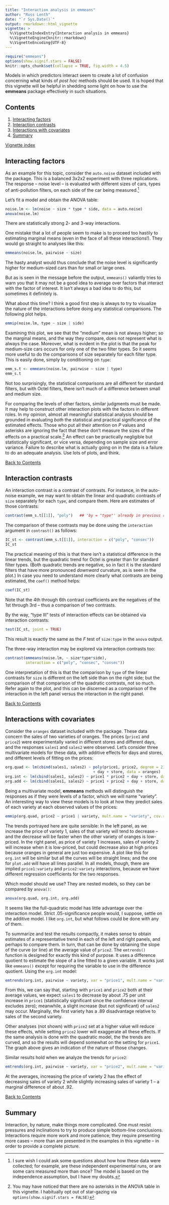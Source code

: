 ```yaml
---
title: "Interaction analysis in emmeans"
author: "Russ Lenth"
date: "`r Sys.Date()`"
output: rmarkdown::html_vignette
vignette: >
  %\VignetteIndexEntry{Interaction analysis in emmeans}
  %\VignetteEngine{knitr::rmarkdown}
  %\VignetteEncoding{UTF-8}
---
```

```r
require("emmeans")
options(show.signif.stars = FALSE)
knitr::opts_chunk$set(collapse = TRUE, fig.width = 4.5)
```

Models in which predictors interact seem to create a lot of confusion
concerning what kinds of *post hoc* methods should be used. It is hoped that
this vignette will be helpful in shedding some light on how to use the 
**emmeans** package effectively in such situations.

## Contents {#contents}

  1. [Interacting factors](#factors)
  2. [Interaction contrasts](#contrasts)
  3. [Interactions with covariates](#covariates)
  4. [Summary](#summary)

[Vignette index](index.html)


## Interacting factors {#factors}
As an example for this topic, consider the `auto.noise` dataset included with 
the package. This is a balanced 3x2x2 experiment with three replications. The
response -- noise level -- is evaluated with different sizes of cars, types of
anti-pollution filters, on each side of the car being measured.[^1]

[^1]: I sure wish I could ask some questions about how how these data were
collected; for example, are these independent experimental runs, or are some
cars measured more than once? The model is based on the independence assumption,
but I have my doubts.

Let's fit a model and obtain the ANOVA table:
```r
noise.lm <- lm(noise ~ size * type * side, data = auto.noise)
anova(noise.lm)
```
There are statistically strong 2- and 3-way interactions. 

One mistake that a lot of people seem to make is to proceed too hastily to
estimating marginal means (even in the face of all these interactions!). 
They would go straight to analyses like this:
```r
emmeans(noise.lm, pairwise ~ size)
```
The hasty analyst would thus conclude that the noise level is significantly
higher for medium-sized cars than for small or large ones. 

But as is seen in the message before the output, `emmeans()` valiantly tries
to warn you that it may not be a good idea to average over factors that interact
with the factor of interest. It isn't always a bad idea to do this, but
sometimes it definitely is.

What about this time? 
I think a good first step is always to try to visualize the nature of the
interactions before doing any statistical comparisons. The following plot helps.
```r
emmip(noise.lm, type ~ size | side)
```

Examining this plot, we see that the "medium" mean is not
always higher; so the marginal means, and the way they compare, does not
represent what is always the case. Moreover,
what is evident in the plot is that the peak for medium-size cars occurs for
only one of the two filter types. So it seems more useful to do the comparisons
of size separately for each filter type. This is easily done, simply by conditioning on `type`:
```r
emm_s.t <- emmeans(noise.lm, pairwise ~ size | type)
emm_s.t
```
Not too surprisingly, the statistical comparisons are all different for standard
filters, but with Octel filters, there isn't much of a difference between small
and medium size.

For comparing the levels of other factors, similar judgments must be made. It
may help to construct other interaction plots with the factors in different
roles. In my opinion, almost all meaningful statistical analysis should be
grounded in evaluating *both* the statistical and practical significance of the
estimated effects. Those who put all their attention on *P* values and asterisks
are ignoring the fact that these don't measure the sizes of the effects on a
practical scale.[^2]
An effect can be practically negligible but statistically
significant, or vice versa, depending on sample size and error variance.
Failure to describe what is actually going on in the data is a failure to do an adequate analysis. Use lots of plots, and think.

[^2]: You may have noticed that there are no asterisks in the ANOVA table in
this vignette. I habitually opt out of star-gazing via 
`options(show.signif.stars = FALSE)`


[Back to Contents](#contents)

## Interaction contrasts {#contrasts}
An interaction contrast is a contrast of contrasts. For instance, in the auto-noise
example, we may want to obtain the linear and quadratic contrasts of `size` separately
for each `type`, and compare them. Here are estimates of those contrasts:
```r
contrast(emm_s.t[[1]], "poly")   ## 'by = "type"' already in previous result 
```
The comparison of these contrasts may be done using the `interaction`
argument in `contrast()` as follows:
```r
IC_st <- contrast(emm_s.t[[1]], interaction = c("poly", "consec"))
IC_st
```
The practical meaning of this is that there isn't a statistical difference in
the linear trends, but the quadratic trend for Octel is greater than for
standard filter types. (Both quadratic trends are negative, so in fact it is the
standard filters that have more pronounced *downward* curvature, as is seen in
the plot.) In case you need to understand more clearly what contrasts are being
estimated, the `coef()` method helps:
```r
coef(IC_st)
```
Note that the 4th through 6th contrast coefficients are the negatives of the 1st through 3rd -- thus a comparison of two contrasts.

By the way, "type III" tests of interaction effects can be obtained via interaction contrasts:
```r
test(IC_st, joint = TRUE)
```
This result is exactly the same as the *F* test of `size:type` in the `anova` 
output.

The three-way interaction may be explored via interaction contrasts too:
```r
contrast(emmeans(noise.lm, ~ size*type*side),
         interaction = c("poly", "consec", "consec"))
```
One interpretation of this is that the comparison by `type` of the linear 
contrasts for `size` is different on the left side than on the right side; but 
the comparison of that comparison of the quadratic contrasts, not so much. Refer
again to the plot, and this can be discerned as a comparison of the interaction
in the left panel versus the interaction in the right panel.

[Back to Contents](#contents)

## Interactions with covariates {#covariates}
Consider the `oranges` dataset included with the package. These data concern the
sales of two varieties of oranges. The prices (`price1` and `price2`) were 
experimentally varied in different stores and different days, and the responses 
`sales1` and `sales2` were observed. Let's consider three multivariate models
for these data, with additive effects for days and stores, and different levels
of fitting on the prices:
```r
org.quad <- lm(cbind(sales1, sales2) ~ poly(price1, price2, degree = 2)
                                       + day + store, data = oranges)
org.int <- lm(cbind(sales1, sales2) ~ price1 * price2 + day + store, data = oranges)
org.add <- lm(cbind(sales1, sales2) ~ price1 + price2 + day + store, data = oranges)
```
Being a multivariate model, **emmeans** methods will distinguish the responses as if
they were levels of a factor, which we will name "variety".
An interesting way to view these models is to look at how they predict sales
of each variety at each observed values of the prices:
```r
emmip(org.quad, price2 ~ price1 | variety, mult.name = "variety", cov.reduce = FALSE)
```

The trends portrayed here are quite sensible: In the left panel, as we increase 
the price of variety 1, sales of that variety will tend to decrease -- and the 
decrease will be faster when the other variety of oranges is low-priced. In the
right panel, as price of variety 1 increases, sales of variety 2 will increase 
when it is low-priced, but could decrease also at high prices because oranges in
general are just too expensive. A plot like this for `org.int` will be similar 
but all the curves will be straight lines; and the one for `plot.add` will have 
all lines parallel. In all models, though, there are implied `price1:variety`
and `price2:variety` interactions, because we have different regression
coefficients for the two responses.

Which model should we use? They are nested models, so they can be compared by 
`anova()`:
```r
anova(org.quad, org.int, org.add)
```
It seems like the full-quadratic model has little advantage over the 
interaction model. Strict .05-significance people would, I suppose,
settle on the additive model. I like `org.int`, but what follows could be
done with any of them.

To summarize and test the results compactly, it makes sense to obtain estimates
of a representative trend in each of the left and right panels, and perhaps to
compare them. In turn, that can be done by obtaining the slope of the curve (or
line) at the average value of `price2`. The `emtrends()` function is designed
for exactly this kind of purpose. It uses a difference quotient to estimate the
slope of a line fitted to a given variable. It works just like `emmeans()`
except for requiring the variable to use in the difference quotient. Using the
`org.int` model:
```r
emtrends(org.int, pairwise ~ variety, var = "price1", mult.name = "variety")
```
From this, we can say that, starting with `price1` and `price2` both at their
average values, we expect `sales1` to decrease by about .75 per unit
increase in `price1` (statistically significant since the confidence interval
excludes zero); meanwhile, a slight increase (but not significant) of `sales2`
may occur. Marginally, the first variety has a .89 disadvantage relative to
sales of the second variety.

Other analyses (not shown) with `price2` set at a higher value will reduce these
effects, while setting `price2` lower will exaggerate all these effects. If the
same analysis is done with the quadratic model, the the trends are curved, and
so the results will depend somewhat on the setting for `price1`. The graph above
gives an indication of the nature of those changes.

Similar results hold when we analyze the trends for `price2`:
```r
emtrends(org.int, pairwise ~ variety, var = "price2", mult.name = "variety")
```
At the averages, increasing the price of variety 2 has the effect of decreasing
sales of variety 2 while slightly increasing sales of variety 1 -- a marginal
difference of about .92.

[Back to Contents](#contents)

## Summary {#summary}
Interaction, by nature, make things more complicated. One must resist pressures 
and inclinations to try to produce simple bottom-line conclusions. Interactions
require more work and more patience; they require presenting more cases -- more
than are presented in the examples in this vignette -- in order to provide a
complete picture.
